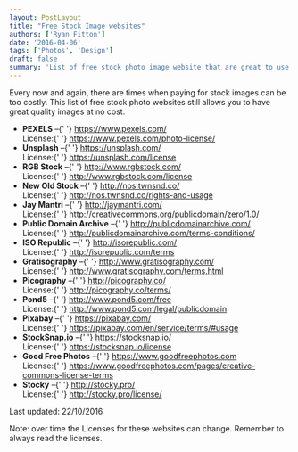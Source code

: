 ```yaml
---
layout: PostLayout
title: "Free Stock Image websites"
authors: ['Ryan Fitton']
date: '2016-04-06'
tags: ['Photos', 'Design']
draft: false
summary: 'List of free stock photo image website that are great to use for; websites, development, articles and print publications.'
---
```


<p>
  Every now and again, there are times when paying for stock images can be too costly. This list of
  free stock photo websites still allows you to have great quality images at no cost.
</p>
<ul>
  <li>
    <strong>PEXELS</strong> &#8211;{' '}
    <a href="https://www.pexels.com/" target="_blank">
      https://www.pexels.com/
    </a>
    <br />
    License:{' '}
    <a href="https://www.pexels.com/photo-license/" target="_blank">
      https://www.pexels.com/photo-license/
    </a>
  </li>
  <li>
    <strong>Unsplash</strong> &#8211;{' '}
    <a href="https://unsplash.com/" target="_blank">
      https://unsplash.com/
    </a>
    <br />
    License:{' '}
    <a href="https://unsplash.com/license" target="_blank">
      https://unsplash.com/license
    </a>
  </li>
  <li>
    <strong>RGB Stock</strong> &#8211;{' '}
    <a href="http://www.rgbstock.com/" target="_blank">
      http://www.rgbstock.com/
    </a>
    <br />
    License:{' '}
    <a href="http://www.rgbstock.com/license" target="_blank">
      http://www.rgbstock.com/license
    </a>
  </li>
  <li>
    <strong>New Old Stock</strong> &#8211;{' '}
    <a href="http://nos.twnsnd.co/" target="_blank">
      http://nos.twnsnd.co/
    </a>
    <br />
    License:{' '}
    <a href="http://nos.twnsnd.co/rights-and-usage" target="_blank">
      http://nos.twnsnd.co/rights-and-usage
    </a>
  </li>
  <li>
    <strong>Jay Mantri</strong> &#8211;{' '}
    <a href="http://jaymantri.com/" target="_blank">
      http://jaymantri.com/
    </a>
    <br />
    License:{' '}
    <a href="http://creativecommons.org/publicdomain/zero/1.0/" target="_blank">
      http://creativecommons.org/publicdomain/zero/1.0/
    </a>
  </li>
  <li>
    <strong>Public Domain Archive</strong> &#8211;{' '}
    <a href="http://publicdomainarchive.com/" target="_blank">
      http://publicdomainarchive.com/
    </a>
    <br />
    License:{' '}
    <a href="http://publicdomainarchive.com/terms-conditions/" target="_blank">
      http://publicdomainarchive.com/terms-conditions/
    </a>
  </li>
  <li>
    <strong>ISO Republic</strong> &#8211;{' '}
    <a href="http://isorepublic.com/" target="_blank">
      http://isorepublic.com/
    </a>
    <br />
    License:{' '}
    <a href="http://isorepublic.com/terms" target="_blank">
      http://isorepublic.com/terms
    </a>
  </li>
  <li>
    <strong>Gratisography</strong> &#8211;{' '}
    <a href="http://www.gratisography.com/" target="_blank">
      http://www.gratisography.com/
    </a>
    <br />
    License:{' '}
    <a href="http://www.gratisography.com/terms.html" target="_blank">
      http://www.gratisography.com/terms.html
    </a>
  </li>
  <li>
    <strong>Picography</strong> &#8211;{' '}
    <a href="http://picography.co/" target="_blank">
      http://picography.co/
    </a>
    <br />
    License:{' '}
    <a href="http://picography.co/terms/" target="_blank">
      http://picography.co/terms/
    </a>
  </li>
  <li>
    <strong>Pond5</strong> &#8211;{' '}
    <a href="http://www.pond5.com/free" target="_blank">
      http://www.pond5.com/free
    </a>
    <br />
    License:{' '}
    <a href="http://www.pond5.com/legal/publicdomain" target="_blank">
      http://www.pond5.com/legal/publicdomain
    </a>
  </li>
  <li>
    <strong>Pixabay</strong> &#8211;{' '}
    <a href="https://pixabay.com/" target="_blank">
      https://pixabay.com/
    </a>
    <br />
    License:{' '}
    <a href="https://pixabay.com/en/service/terms/#usage" target="_blank">
      https://pixabay.com/en/service/terms/#usage
    </a>
  </li>
  <li>
    <strong>StockSnap.io</strong> &#8211;{' '}
    <a href="https://stocksnap.io/" target="_blank">
      https://stocksnap.io/
    </a>
    <br />
    License:{' '}
    <a href="https://stocksnap.io/license" target="_blank">
      https://stocksnap.io/license
    </a>
  </li>
  <li>
    <strong>Good Free Photos</strong> &#8211;{' '}
    <a href="https://www.goodfreephotos.com" target="_blank">
      https://www.goodfreephotos.com
    </a>
    <br />
    License:{' '}
    <a href="https://www.goodfreephotos.com/pages/creative-commons-license-terms" target="_blank">
      https://www.goodfreephotos.com/pages/creative-commons-license-terms
    </a>
  </li>
  <li>
    <strong>Stocky</strong> &#8211;{' '}
    <a href="http://stocky.pro/" target="_blank">
      http://stocky.pro/
    </a>
    <br />
    License:{' '}
    <a href="http://stocky.pro/license/" target="_blank">
      http://stocky.pro/license/
    </a>
  </li>
</ul>
<p>Last updated: 22/10/2016</p>
<p>
  Note: over time the Licenses for these websites can change. Remember to always read the licenses.
</p>
